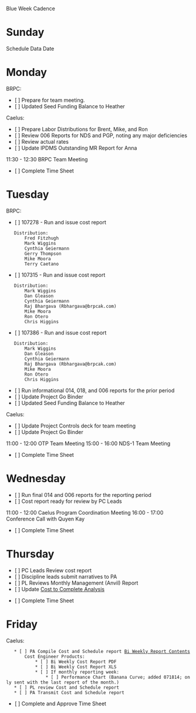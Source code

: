 Blue Week Cadence

= Sunday =
Schedule Data Date

= Monday =
BRPC:
* [ ] Prepare for team meeting.
* [ ] Updated Seed Funding Balance to Heather

Caelus:
* [ ] Prepare Labor Distributions for Brent, Mike, and Ron
* [ ] Review 006 Reports for NDS and PGP, noting any major deficiencies
* [ ] Review actual rates
* [ ] Update IPDMS Outstanding MR Report for Anna

11:30 - 12:30 BRPC Team Meeting

* [ ] Complete Time Sheet

= Tuesday =
BRPC:
* [ ] 107278 - Run and issue cost report
	Distribution:
		Fred Fitzhugh
		Mark Wiggins
		Cynthia Geiermann
		Gerry Thompson
		Mike Moora
		Terry Caetano
* [ ] 107315 - Run and issue cost report 
	Distribution:
		Mark Wiggins
		Dan Gleason
		Cynthia Geiermann
		Raj Bhargava (Rbhargava@brpcak.com)
		Mike Moora
		Ron Otero
		Chris Higgins
* [ ] 107386 - Run and issue cost report 
	Distribution:
		Mark Wiggins
		Dan Gleason
		Cynthia Geiermann
		Raj Bhargava (Rbhargava@brpcak.com)
		Mike Moora
		Ron Otero
		Chris Higgins

* [ ] Run informational 014, 018, and 006 reports for the prior period
* [ ] Update Project Go Binder
* [ ] Updated Seed Funding Balance to Heather

Caelus:
* [ ] Update Project Controls deck for team meeting
* [ ] Update Project Go Binder

11:00 - 12:00 OTP Team Meeting
15:00 - 16:00 NDS-1 Team Meeting

* [ ] Complete Time Sheet

= Wednesday =
* [ ] Run final 014 and 006 reports for the reporting period
* [ ] Cost report ready for review by PC Leads

11:00 - 12:00 Caelus Program Coordination Meeting
16:00 - 17:00 Conference Call with Quyen Kay

* [ ] Complete Time Sheet

= Thursday =
* [ ] PC Leads Review cost report
* [ ] Discipline leads submit narratives to PA
* [ ] PL Reviews Monthly Management (Anvil) Report
* [ ] Update [[file:///S:/Caelus/106726/Project Controls/Project Accounting/106726 - NDS-1 & OTPEX - Cost to Complete Analysis - Through WE 032015.xlsx|Cost to Complete Analysis]]

* [ ] Complete Time Sheet

= Friday =
Caelus:
	* [ ] PA Compile Cost and Schedule report [[Bi Weekly Report Contents]]
		Cost Engineer Products:
			* [ ] Bi Weekly Cost Report PDF
			* [ ] Bi Weekly Cost Report XLS
			* [ ] If monthly reporting week:
				* [ ] Performance Chart (Banana Curve; added 071814; only sent with the last report of the month.)
	* [ ] PL review Cost and Schedule report
	* [ ] PA Transmit Cost and Schedule report

* [ ] Complete and Approve Time Sheet


